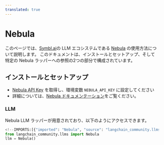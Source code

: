 ```yaml
---
translated: true
---
```


# Nebula

このページでは、[Symbl.ai](https://symbl.ai/)の LLM エコシステムである [Nebula](https://symbl.ai/nebula) の使用方法について説明します。
このドキュメントは、インストールとセットアップ、そして特定の Nebula ラッパーへの参照の2つの部分で構成されています。

## インストールとセットアップ

- [Nebula API Key](https://info.symbl.ai/Nebula_Private_Beta.html) を取得し、環境変数 `NEBULA_API_KEY` に設定してください
- 詳細については、[Nebula ドキュメンテーション](https://docs.symbl.ai/docs/nebula-llm)をご覧ください。

### LLM

Nebula LLM ラッパーが用意されており、以下のようにアクセスできます。

```python
<!--IMPORTS:[{"imported": "Nebula", "source": "langchain_community.llms", "docs": "https://api.python.langchain.com/en/latest/llms/langchain_community.llms.symblai_nebula.Nebula.html", "title": "Nebula"}]-->
from langchain_community.llms import Nebula
llm = Nebula()
```
